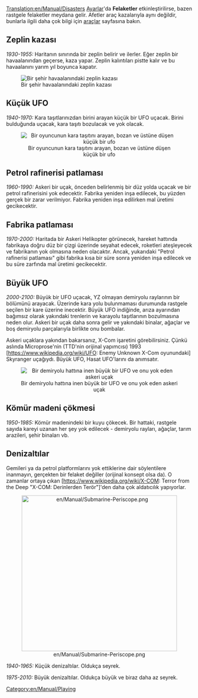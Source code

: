 [[Translation:en/Manual/Disasters]]
{{tr/Manual/İçindekiler}}
[[tr/Archive/Manual/Settings/Gelişmiş Ayarlar|Ayarlar]]'da '''Felaketler''' etkinleştirilirse, bazen rastgele felaketler meydana gelir. Afetler araç kazalarıyla aynı değildir, bunlarla ilgili daha çok bilgi için [[tr/Manual/Araçlar|araçlar]] sayfasına bakın.

== Zeplin kazası ==
''1930-1955:''
Haritanın sınırında bir zeplin belirir ve ilerler. Eğer zeplin bir havaalanından geçerse, kaza yapar. Zeplin kalıntıları pistte kalır ve bu havaalanını yarım yıl boyunca kapatır.

[[File:en/Manual/Zeppelin.png|center|frame|Bir şehir havaalanındaki zeplin kazası]]

== Küçük UFO ==
''1940-1970:''
Kara taşıtlarınızdan birini arayan küçük bir UFO uçacak. Birini bulduğunda uçacak, kara taşıtı bozulacak ve yok olacak.

<center>[[File:en/Manual/Smallufo.png|center|frame|Bir oyuncunun kara taşıtını arayan, bozan ve üstüne düşen küçük bir ufo]]</center>

== Petrol rafinerisi patlaması ==
''1960-1990:''
Askeri bir uçak, önceden belirlenmiş bir düz yolda uçacak ve bir petrol rafinerisini yok edecektir. Fabrika yeniden inşa edilecek, bu yüzden gerçek bir zarar verilmiyor. Fabrika yeniden inşa edilirken mal üretimi gecikecektir.

== Fabrika patlaması ==
''1970-2000:''
Haritada bir Askeri Helikopter görünecek, hareket hattında fabrikaya doğru düz bir çizgi üzerinde seyahat edecek, roketleri ateşleyecek ve fabrikanın yok olmasına neden olacaktır. Ancak, yukarıdaki "Petrol rafinerisi patlaması" gibi fabrika kısa bir süre sonra yeniden inşa edilecek ve bu süre zarfında mal üretimi gecikecektir.

== Büyük UFO ==
''2000-2100:''
Büyük bir UFO uçacak, YZ olmayan demiryolu raylarının bir bölümünü arayacak. Üzerinde kara yolu bulunmaması durumunda rastgele seçilen bir kare üzerine inecektir. Büyük UFO indiğinde, arıza ayarından bağımsız olarak yakındaki trenlerin ve karayolu taşıtlarının bozulmasına neden olur. Askeri bir uçak daha sonra gelir ve yakındaki binalar, ağaçlar ve boş demiryolu parçalarıyla birlikte onu bombalar.

Askeri uçaklara yakından bakarsanız, X-Com işaretini görebilirsiniz. Çünkü aslında Microprose'nin (TTD'nin orijinal yapımcısı) 1993 [https://www.wikipedia.org/wiki/UFO: Enemy Unknown X-Com oyunundaki] Skyranger uçağıydı. Büyük UFO, Hasat UFO'larını da anımsatır.

<center>[[File:en/Manual/Largeufo.png|center|frame|Bir demiryolu hattına inen büyük bir UFO ve onu yok eden askeri uçak]]</center>

== Kömür madeni çökmesi ==
''1950-1985:''
Kömür madenindeki bir kuyu çökecek. Bir hattaki, rastgele sayıda kareyi uzanan her şey yok edilecek - demiryolu rayları, ağaçlar, tarım arazileri, şehir binaları vb.

== Denizaltılar ==
Gemileri ya da petrol platformlarını yok ettiklerine dair söylentilere inanmayın, gerçekten bir felaket değiller (orijinal konsept olsa da). O zamanlar ortaya çıkan [https://www.wikipedia.org/wiki/X-COM: Terror from the Deep "X-COM: Derinlerden Terör"]'den daha çok aldatıcılık yapıyorlar.

<center>[[File:en/Manual/Submarine-Periscope.png|center|420px]]</center>

''1940-1965:'' Küçük denizaltılar. Oldukça seyrek.

''1975-2010:'' Büyük denizaltılar. Oldukça büyük ve biraz daha az seyrek.

[[Category:en/Manual/Playing]]
